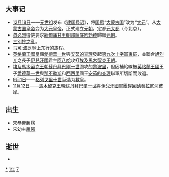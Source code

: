 {{yearTOC|1271|元'''[[至元_(元世祖)|至元]]八年'''；南宋'''[[咸淳|咸淳]]七年'''；越南'''[[紹隆|紹隆]]十四年'''；日本'''[[文永|文永]]八年'''}}
== 大事记 ==
*[[12月18日|12月18日]]——[[元世祖|元世祖]]发布《[[建国号诏|建国号诏]]》，将[[国号|国号]]“[[大蒙古国|大蒙古国]]”改为“[[大元|大元]]”。从[[大蒙古国|大蒙古国]][[皇帝|皇帝]]变为[[元朝|大元]][[皇帝|皇帝]]，正式建立[[元朝|元朝]]，定都[[元大都|元大都]]（今北京）。
*[[忽必烈|忽必烈]]遣使要求[[緬甸|緬甸]][[蒲甘王朝|蒲甘王朝]][[那臘底哈勃德|那臘底哈勃德]]歸順[[元朝|元朝]]。
*[[三別抄之亂|三別抄之亂]]。
*[[马可·波罗|马可·波罗]]登上东行的旅程。
*[[英格蘭王國|英格蘭王國]]皇儲[[愛德華一世|愛德華一世]]與[[查理一世_(那不勒斯)|安茹的查理]]發起[[第九次十字軍東征|第九次十字軍東征]]，並聯合[[旭烈兀|旭烈兀]]之長子[[伊兒汗國|伊兒汗國]]君主[[阿八哈|阿八哈]]攻打[[埃及|埃及]][[馬木留克王朝|馬木留克王朝]]。
*[[埃及|埃及]][[馬木留克王朝|馬木留克王朝]][[蘇丹_(稱謂)|蘇丹]][[拜巴爾一世|拜巴爾一世]]圍攻[[的黎波里|的黎波里]]，但因補給線被[[英格蘭王國|英格蘭王國]]王子[[愛德華一世|愛德華一世]]與[[那不勒斯|那不勒斯]]和[[西西里|西西里]]國王[[查理一世_(那不勒斯)|安茹的查理]]聯軍所切斷而敗退。
*[[9月1日|9月1日]]——[[額我略十世|格列戈里十世]]当选为[[教宗|教皇]]。
*[[11月12日|11月12日]]——[[馬木留克王朝|馬木留克王朝]][[蘇丹_(稱謂)|蘇丹]][[拜巴爾一世|拜巴爾一世]]將[[伊兒汗國|伊兒汗國]]軍團趕回[[幼發拉底河|幼發拉底河]]彼岸。

== 出生 ==
*[[宋恭帝|宋恭帝]]趙㬎
*宋幼主[[趙昺|趙昺]]

== 逝世 ==
{{Wikisource year mention}}
*

[[Category:1271年|*]]
[[Category:1270年代|1年]]
[[Category:13世纪各年|7]]